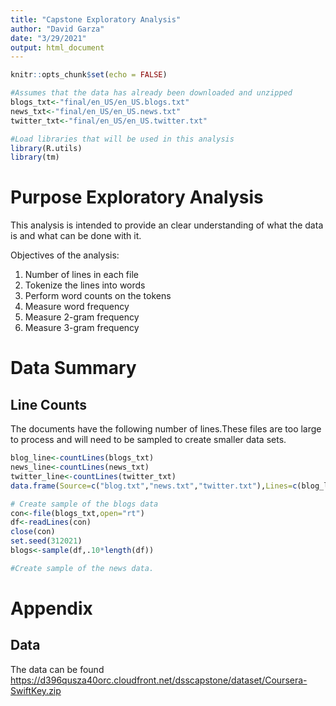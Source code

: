 ```yaml
---
title: "Capstone Exploratory Analysis"
author: "David Garza"
date: "3/29/2021"
output: html_document
---
```


```r
knitr::opts_chunk$set(echo = FALSE)
```

```r
#Assumes that the data has already been downloaded and unzipped
blogs_txt<-"final/en_US/en_US.blogs.txt"
news_txt<-"final/en_US/en_US.news.txt"
twitter_txt<-"final/en_US/en_US.twitter.txt"
```

```r
#Load libraries that will be used in this analysis
library(R.utils)
library(tm)
```



# Purpose Exploratory Analysis

This analysis is intended to provide an clear understanding of what the data is and what can be done with it. 

Objectives of the analysis:

1. Number of lines in each file
2. Tokenize the lines into words
3. Perform word counts on the tokens
4. Measure word frequency
5. Measure 2-gram frequency
6. Measure 3-gram frequency

# Data Summary

## Line Counts

The documents have the following number of lines.These files are too large to process and will need to be sampled to create smaller data sets.

```r
blog_line<-countLines(blogs_txt)
news_line<-countLines(news_txt)
twitter_line<-countLines(twitter_txt)
data.frame(Source=c("blog.txt","news.txt","twitter.txt"),Lines=c(blog_line[1],news_line[1],twitter_line[1]))
```

```r
# Create sample of the blogs data
con<-file(blogs_txt,open="rt")
df<-readLines(con)
close(con)
set.seed(312021)
blogs<-sample(df,.10*length(df))

#Create sample of the news data.


```


# Appendix

## Data

The data can be found [https://d396qusza40orc.cloudfront.net/dsscapstone/dataset/Coursera-SwiftKey.zip](https://d396qusza40orc.cloudfront.net/dsscapstone/dataset/Coursera-SwiftKey.zip)